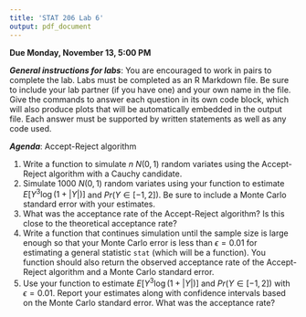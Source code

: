 ```yaml
---
title: 'STAT 206 Lab 6'
output: pdf_document
---
```


**Due Monday, November 13, 5:00 PM**

***General instructions for labs***: You are encouraged to work in pairs to complete the lab.  Labs must be completed as an R Markdown file.  Be sure to include your lab partner (if you have one) and your own name in the file.  Give the commands to answer each question in its own code block, which will also produce plots that will be automatically embedded in the output file. Each answer must be supported by written statements as well as any code used. 

***Agenda***: Accept-Reject algorithm

1. Write a function to simulate $n$ $N (0,1)$ random variates using the Accept-Reject algorithm with a Cauchy candidate.
2. Simulate 1000 $N (0,1)$ random variates using your function to estimate $E[ Y^3 \log ( 1 + |Y| ) ]$ and $Pr(Y \in [-1,2])$.  Be sure to include a Monte Carlo standard error with your estimates.
3. What was the acceptance rate of the Accept-Reject algorithm?  Is this close to the theoretical acceptance rate?
4. Write a function that continues simulation until the sample size is large enough so that your Monte Carlo error is less than $\epsilon = 0.01$ for estimating a general statistic `stat` (which will be a function).  You function should also return the observed acceptance rate of the Accept-Reject algorithm and a Monte Carlo standard error.
5. Use your function to estimate $E[ Y^3 \log ( 1 + |Y| ) ]$ and $Pr(Y \in [-1,2])$ with $\epsilon = 0.01$. Report your estimates along with confidence intervals based on the Monte Carlo standard error.  What was the acceptance rate?